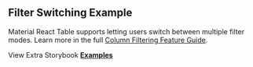 
<Head>
  <title>{'Filter Switching Example - Material React Table V2 Docs'}</title>
  <meta
    name="description"
    content="An example of Material React Table which shows how to let the user switch between multiple filtering modes."
  />
  <meta
    property="og:title"
    content="Filter Switching Material React Table Example"
  />
  <meta
    property="og:description"
    content="An example of Material React Table which shows how to let the user switch between multiple filtering modes."
  />
</Head>

## Filter Switching Example

Material React Table supports letting users switch between multiple filter modes. Learn more in the full [Column Filtering Feature Guide](/docs/guides/column-filtering).

<Examples isPage />

View Extra Storybook **[Examples](https://www.material-react-table.dev/?path=/story/prop-playground--default)**
